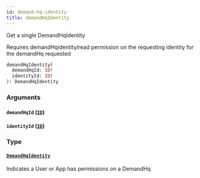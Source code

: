 ```yaml
---
id: demand-hq-identity
title: demandHqIdentity
---
```



Get a single DemandHqIdentity

Requires demandHqidentity/read permission on the requesting identity for the demandHq requested


```graphql
demandHqIdentity(
  demandHqId: ID!
  identityId: ID!
): DemandHqIdentity

```


### Arguments

#### `demandHqId` ([`ID`](/developers/demandhq-apis/demand-api/graphql/reference/scalars/id))




#### `identityId` ([`ID`](/developers/demandhq-apis/demand-api/graphql/reference/scalars/id))




### Type

#### [`DemandHqIdentity`](/developers/demandhq-apis/demand-api/graphql/reference/objects/demand-hq-identity) 

Indicates a User or App has permissions on a DemandHq




